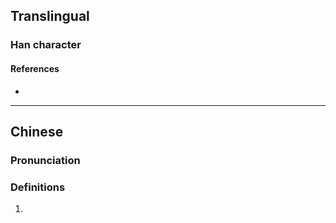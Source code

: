 {{character info/new}}
==Translingual==

===Han character===
{{Han char|rn=101|rad=用|as=04|sn=9|four=27227|canj=PHBQ|ids=⿱勿用}}

====References====
* {{Han ref|kx=0756.051|hdz=10259.060|uh=752E|ud=29998|bh=CFD9|bd=53209}}

----

==Chinese==
{{zh-forms}}

===Pronunciation===
{{zh-pron
|m=fèng
|c=fung6
|w=3von
|cat=
}}

===Definitions===
{{zh-hanzi}}

# {{zh-alt-form|甭}}